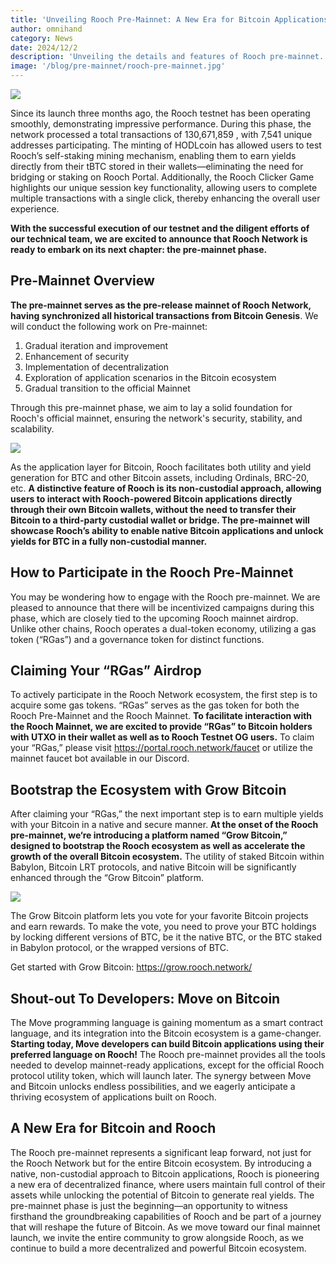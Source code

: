 ```yaml
---
title: 'Unveiling Rooch Pre-Mainnet: A New Era for Bitcoin Applications'
author: omnihand
category: News
date: 2024/12/2
description: 'Unveiling the details and features of Rooch pre-mainnet.'
image: '/blog/pre-mainnet/rooch-pre-mainnet.jpg'
---
```



<PostHeader />

![](/blog/pre-mainnet/rooch-pre-mainnet.jpg)

Since its launch three months ago, the Rooch testnet has been operating smoothly, demonstrating impressive performance. During this phase, the network processed a total transactions of 130,671,859 , with 7,541 unique addresses participating. The minting of HODLcoin has allowed users to test Rooch’s self-staking mining mechanism, enabling them to earn yields directly from their tBTC stored in their wallets—eliminating the need for bridging or staking on Rooch Portal. Additionally, the Rooch Clicker Game highlights our unique session key functionality, allowing users to complete multiple transactions with a single click, thereby enhancing the overall user experience.

**With the successful execution of our testnet and the diligent efforts of our technical team, we are excited to announce that Rooch Network is ready to embark on its next chapter: the pre-mainnet phase.**

## Pre-Mainnet Overview

**The pre-mainnet serves as the pre-release mainnet of Rooch Network, having synchronized all historical transactions from Bitcoin Genesis**. We will conduct the following work on Pre-mainnet:

1. Gradual iteration and improvement
2. Enhancement of security
3. Implementation of decentralization
4. Exploration of application scenarios in the Bitcoin ecosystem
5. Gradual transition to the official Mainnet

Through this pre-mainnet phase, we aim to lay a solid foundation for Rooch's official mainnet, ensuring the network's security, stability, and scalability. 

![](/blog/pre-mainnet/build-move-bitcoin.png)

As the application layer for Bitcoin, Rooch facilitates both utility and yield generation for BTC and other Bitcoin assets, including Ordinals, BRC-20, etc. **A distinctive feature of Rooch is its non-custodial approach, allowing users to interact with Rooch-powered Bitcoin applications directly through their own Bitcoin wallets, without the need to transfer their Bitcoin to a third-party custodial wallet or bridge. The pre-mainnet will showcase Rooch’s ability to enable native Bitcoin applications and unlock yields for BTC in a fully non-custodial manner.**

## How to Participate in the Rooch Pre-Mainnet

You may be wondering how to engage with the Rooch pre-mainnet. We are pleased to announce that there will be incentivized campaigns during this phase, which are closely tied to the upcoming Rooch mainnet airdrop. Unlike other chains, Rooch operates a dual-token economy, utilizing a gas token (“RGas”) and a governance token for distinct functions.

## Claiming Your “RGas” Airdrop

To actively participate in the Rooch Network ecosystem, the first step is to acquire some gas tokens. “RGas” serves as the gas token for both the Rooch Pre-Mainnet and the Rooch Mainnet. **To facilitate interaction with the Rooch Mainnet, we are excited to provide “RGas” to Bitcoin holders with UTXO in their wallet as well as to Rooch Testnet OG users.** To claim your “RGas,” please visit https://portal.rooch.network/faucet or utilize the mainnet faucet bot available in our Discord.

## Bootstrap the Ecosystem with Grow Bitcoin

After claiming your “RGas,” the next important step is to earn multiple yields with your Bitcoin in a native and secure manner. **At the onset of the Rooch pre-mainnet, we‘re introducing a platform named “Grow Bitcoin,” designed to bootstrap the Rooch ecosystem as well as accelerate the growth of the overall Bitcoin ecosystem.** The utility of staked Bitcoin within Babylon, Bitcoin LRT protocols, and native Bitcoin will be significantly enhanced through the “Grow Bitcoin” platform.  

![](/blog/pre-mainnet/grow-bitcoin.png)

The Grow Bitcoin platform lets you vote for your favorite Bitcoin projects and earn rewards. To make the vote, you need to prove your BTC holdings by locking different versions of BTC, be it the native BTC, or the BTC staked in Babylon protocol, or the wrapped versions of BTC.

Get started with Grow Bitcoin: https://grow.rooch.network/

## Shout-out To Developers: Move on Bitcoin

The Move programming language is gaining momentum as a smart contract language, and its integration into the Bitcoin ecosystem is a game-changer. **Starting today, Move developers can build Bitcoin applications using their preferred language on Rooch!** The Rooch pre-mainnet provides all the tools needed to develop mainnet-ready applications, except for the official Rooch protocol utility token, which will launch later. The synergy between Move and Bitcoin unlocks endless possibilities, and we eagerly anticipate a thriving ecosystem of applications built on Rooch.

## A New Era for Bitcoin and Rooch

The Rooch pre-mainnet represents a significant leap forward, not just for the Rooch Network but for the entire Bitcoin ecosystem. By introducing a native, non-custodial approach to Bitcoin applications, Rooch is pioneering a new era of decentralized finance, where users maintain full control of their assets while unlocking the potential of Bitcoin to generate real yields. The pre-mainnet phase is just the beginning—an opportunity to witness firsthand the groundbreaking capabilities of Rooch and be part of a journey that will reshape the future of Bitcoin. As we move toward our final mainnet launch, we invite the entire community to grow alongside Rooch, as we continue to build a more decentralized and powerful Bitcoin ecosystem.
